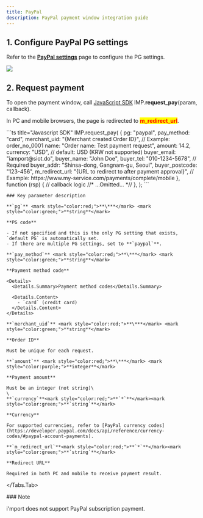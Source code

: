 ```yaml
---
title: PayPal
description: PayPal payment window integration guide
---
```



## 1. Configure PayPal PG settings

Refer to the [**PayPal settings**](../../../../ready/2-pg/payment-gateway-settings/undefined-5) page to
configure the PG settings.

![](</gitbook-assets/en/screenshot 2022-06-03 1.01.05.png>)

## 2. Request payment

To open the payment window, call [JavaScript SDK](../../../../sdk/javascript-sdk/readme)
IMP.**request\_pay**(param, callback).

In PC and mobile browsers, the page is redirected to <mark style="color:red;">**m\_redirect\_url**</mark>.

<Tabs>
  <Tabs.Tab title="Authenticated payment request">
    ```ts title="Javascript SDK"
    IMP.request_pay(
      {
        pg: "paypal",
        pay_method: "card",
        merchant_uid: "{Merchant created Order ID}", // Example: order_no_0001
        name: "Order name: Test payment request",
        amount: 14.2,
        currency: "USD", // default: USD (KRW not supported)
        buyer_email: "iamport@siot.do",
        buyer_name: "John Doe",
        buyer_tel: "010-1234-5678", // Required
        buyer_addr: "Shinsa-dong, Gangnam-gu, Seoul",
        buyer_postcode: "123-456",
        m_redirect_url: "{URL to redirect to after payment approval}", // Example: https://www.my-service.com/payments/complete/mobile
      },
      function (rsp) {
        // callback logic
        //* ...Omitted... *//
      },
    );
    ```

    ### Key parameter description

    **`pg`** <mark style="color:red;">**\***</mark> <mark style="color:green;">**string**</mark>

    **PG code**

    - If not specified and this is the only PG setting that exists, `default PG` is automatically set.
    - If there are multiple PG settings, set to **`paypal`**.

    **`pay_method`** <mark style="color:red;">**\***</mark> <mark style="color:green;">**string**</mark>

    **Payment method code**

    <Details>
      <Details.Summary>Payment method codes</Details.Summary>

      <Details.Content>
        - `card` (credit card)
      </Details.Content>
    </Details>

    **`merchant_uid`** <mark style="color:red;">**\***</mark> <mark style="color:green;">**string**</mark>

    **Order ID**

    Must be unique for each request.

    **`amount`** <mark style="color:red;">**\***</mark> <mark style="color:purple;">**integer**</mark>

    **Payment amount**

    Must be an integer (not string)\
    \
    **`currency`**<mark style="color:red;">**`*`**</mark><mark style="color:green;">**`string`**</mark>

    **Currency**

    For supported currencies, refer to [PayPal currency codes](https://developer.paypal.com/docs/api/reference/currency-codes/#paypal-account-payments).

    **`m_redirect_url`**<mark style="color:red;">**`*`**</mark><mark style="color:green;">**`string`**</mark>

    **Redirect URL**

    Required in both PC and mobile to receive payment result.
  </Tabs.Tab>
</Tabs>

<Hint style="warning">
  ### Note

  i'mport does not support PayPal subscription payment.
</Hint>
